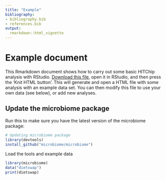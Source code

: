 ```yaml
---
title: "Example"
bibliography: 
- bibliography.bib
- references.bib
output: 
  rmarkdown::html_vignette
---
```

<!--
  %\VignetteEngine{knitr::rmarkdown}
  %\VignetteIndexEntry{microbiome tutorial - example}
  %\usepackage[utf8]{inputenc}
  %\VignetteEncoding{UTF-8}  
-->


# Example document

This Rmarkdown document shows how to carry out some basic HITChip analysis with RStudio. [Download this file](https://raw.githubusercontent.com/microbiome/microbiome/master/index./Example..html), open it in RStudio, and then press the 'Knit HTML button'. This will generate and open a HTML file with some analysis with an example data set. You can then modify this file to use your own data (see below), or add new analyses.


## Update the microbiome package

Run this to make sure you have the latest version of the microbiome package:

```r
# Updating microbiome package
library(devtools)
install_github("microbiome/microbiome")
```

Load the tools and example data

```r
library(microbiome)
data("dietswap")
print(dietswap)
```

